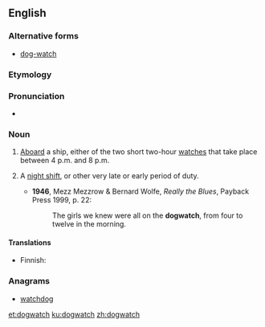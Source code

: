 ==English==
{{wikipedia}}

===Alternative forms===
* [[dog-watch]]

===Etymology===
{{compound|dog|watch|lang=en}}

===Pronunciation===
* {{IPA|/ˈdɒɡwɒtʃ/|lang=en}}

===Noun===
{{en-noun|dogwatches}}

# {{context|nautical|lang=en}} [[aboard|Aboard]] a ship, either of the two short two-hour [[watches]] that take place between 4 p.m. and 8 p.m.
# {{context|by extension|lang=en}} A [[night shift]], or other very late or early period of duty.
#* '''1946''', Mezz Mezzrow & Bernard Wolfe, ''Really the Blues'', Payback Press 1999, p. 22:
#*: The girls we knew were all on the '''dogwatch''', from four to twelve in the morning.

====Translations====
{{trans-top|nautical: short watch}}
* Finnish: {{t|fi|koiravahti}}
{{trans-mid}}
{{trans-bottom}}

===Anagrams===
* [[watchdog#English|watchdog]]

[[et:dogwatch]]
[[ku:dogwatch]]
[[zh:dogwatch]]